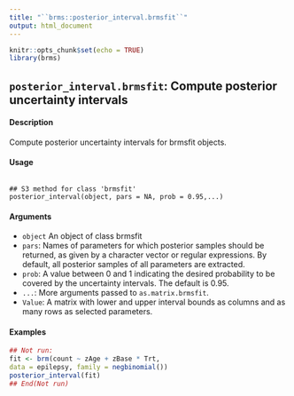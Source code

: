 ```yaml
---
title: "``brms::posterior_interval.brmsfit``"
output: html_document
---
```


```r
knitr::opts_chunk$set(echo = TRUE)
library(brms)
```

## ``posterior_interval.brmsfit``: Compute posterior uncertainty intervals

#### Description 
Compute posterior uncertainty intervals for brmsfit objects.

#### Usage
<pre><code>
## S3 method for class 'brmsfit'
posterior_interval(object, pars = NA, prob = 0.95,...)
</code></pre>

#### Arguments
* ``object`` An object of class brmsfit
* ``pars``: Names of parameters for which posterior samples should be returned, as given by a character vector or regular expressions. By default, all posterior samples of all parameters are extracted.
* ``prob``: A value between 0 and 1 indicating the desired probability to be covered by the uncertainty intervals. The default is 0.95.
* ``...``: More arguments passed to ``as.matrix.brmsfit``.
* ``Value``: A matrix with lower and upper interval bounds as columns and as many rows as selected parameters.

#### Examples
```r
## Not run:
fit <- brm(count ~ zAge + zBase * Trt,
data = epilepsy, family = negbinomial())
posterior_interval(fit)
## End(Not run)
```
